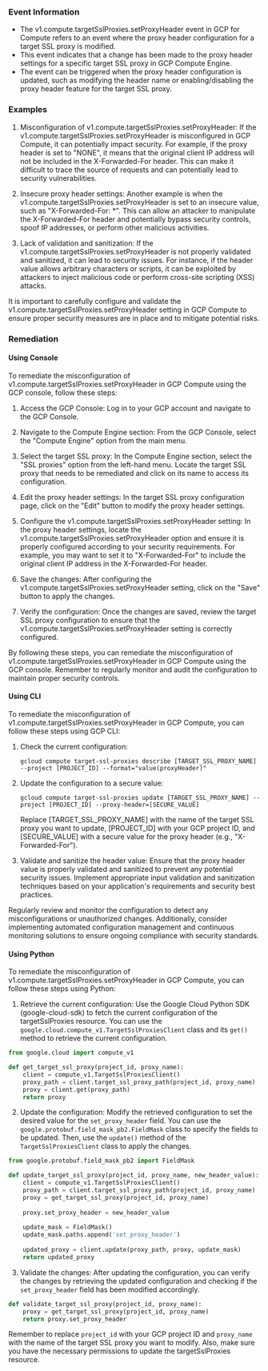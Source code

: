 
### Event Information

- The v1.compute.targetSslProxies.setProxyHeader event in GCP for Compute refers to an event where the proxy header configuration for a target SSL proxy is modified.
- This event indicates that a change has been made to the proxy header settings for a specific target SSL proxy in GCP Compute Engine.
- The event can be triggered when the proxy header configuration is updated, such as modifying the header name or enabling/disabling the proxy header feature for the target SSL proxy.


### Examples

1. Misconfiguration of v1.compute.targetSslProxies.setProxyHeader: If the v1.compute.targetSslProxies.setProxyHeader is misconfigured in GCP Compute, it can potentially impact security. For example, if the proxy header is set to "NONE", it means that the original client IP address will not be included in the X-Forwarded-For header. This can make it difficult to trace the source of requests and can potentially lead to security vulnerabilities.

2. Insecure proxy header settings: Another example is when the v1.compute.targetSslProxies.setProxyHeader is set to an insecure value, such as "X-Forwarded-For: *". This can allow an attacker to manipulate the X-Forwarded-For header and potentially bypass security controls, spoof IP addresses, or perform other malicious activities.

3. Lack of validation and sanitization: If the v1.compute.targetSslProxies.setProxyHeader is not properly validated and sanitized, it can lead to security issues. For instance, if the header value allows arbitrary characters or scripts, it can be exploited by attackers to inject malicious code or perform cross-site scripting (XSS) attacks.

It is important to carefully configure and validate the v1.compute.targetSslProxies.setProxyHeader setting in GCP Compute to ensure proper security measures are in place and to mitigate potential risks.

### Remediation

#### Using Console

To remediate the misconfiguration of v1.compute.targetSslProxies.setProxyHeader in GCP Compute using the GCP console, follow these steps:

1. Access the GCP Console: Log in to your GCP account and navigate to the GCP Console.

2. Navigate to the Compute Engine section: From the GCP Console, select the "Compute Engine" option from the main menu.

3. Select the target SSL proxy: In the Compute Engine section, select the "SSL proxies" option from the left-hand menu. Locate the target SSL proxy that needs to be remediated and click on its name to access its configuration.

4. Edit the proxy header settings: In the target SSL proxy configuration page, click on the "Edit" button to modify the proxy header settings.

5. Configure the v1.compute.targetSslProxies.setProxyHeader setting: In the proxy header settings, locate the v1.compute.targetSslProxies.setProxyHeader option and ensure it is properly configured according to your security requirements. For example, you may want to set it to "X-Forwarded-For" to include the original client IP address in the X-Forwarded-For header.

6. Save the changes: After configuring the v1.compute.targetSslProxies.setProxyHeader setting, click on the "Save" button to apply the changes.

7. Verify the configuration: Once the changes are saved, review the target SSL proxy configuration to ensure that the v1.compute.targetSslProxies.setProxyHeader setting is correctly configured.

By following these steps, you can remediate the misconfiguration of v1.compute.targetSslProxies.setProxyHeader in GCP Compute using the GCP console. Remember to regularly monitor and audit the configuration to maintain proper security controls.

#### Using CLI

To remediate the misconfiguration of v1.compute.targetSslProxies.setProxyHeader in GCP Compute, you can follow these steps using GCP CLI:

1. Check the current configuration:
   ```
   gcloud compute target-ssl-proxies describe [TARGET_SSL_PROXY_NAME] --project [PROJECT_ID] --format="value(proxyHeader)"
   ```

2. Update the configuration to a secure value:
   ```
   gcloud compute target-ssl-proxies update [TARGET_SSL_PROXY_NAME] --project [PROJECT_ID] --proxy-header=[SECURE_VALUE]
   ```

   Replace [TARGET_SSL_PROXY_NAME] with the name of the target SSL proxy you want to update, [PROJECT_ID] with your GCP project ID, and [SECURE_VALUE] with a secure value for the proxy header (e.g., "X-Forwarded-For").

3. Validate and sanitize the header value:
   Ensure that the proxy header value is properly validated and sanitized to prevent any potential security issues. Implement appropriate input validation and sanitization techniques based on your application's requirements and security best practices.

Regularly review and monitor the configuration to detect any misconfigurations or unauthorized changes. Additionally, consider implementing automated configuration management and continuous monitoring solutions to ensure ongoing compliance with security standards.

#### Using Python

To remediate the misconfiguration of v1.compute.targetSslProxies.setProxyHeader in GCP Compute, you can follow these steps using Python:

1. Retrieve the current configuration: Use the Google Cloud Python SDK (google-cloud-sdk) to fetch the current configuration of the targetSslProxies resource. You can use the `google.cloud.compute_v1.TargetSslProxiesClient` class and its `get()` method to retrieve the current configuration.

```python
from google.cloud import compute_v1

def get_target_ssl_proxy(project_id, proxy_name):
    client = compute_v1.TargetSslProxiesClient()
    proxy_path = client.target_ssl_proxy_path(project_id, proxy_name)
    proxy = client.get(proxy_path)
    return proxy
```

2. Update the configuration: Modify the retrieved configuration to set the desired value for the `set_proxy_header` field. You can use the `google.protobuf.field_mask_pb2.FieldMask` class to specify the fields to be updated. Then, use the `update()` method of the `TargetSslProxiesClient` class to apply the changes.

```python
from google.protobuf.field_mask_pb2 import FieldMask

def update_target_ssl_proxy(project_id, proxy_name, new_header_value):
    client = compute_v1.TargetSslProxiesClient()
    proxy_path = client.target_ssl_proxy_path(project_id, proxy_name)
    proxy = get_target_ssl_proxy(project_id, proxy_name)
    
    proxy.set_proxy_header = new_header_value
    
    update_mask = FieldMask()
    update_mask.paths.append('set_proxy_header')
    
    updated_proxy = client.update(proxy_path, proxy, update_mask)
    return updated_proxy
```

3. Validate the changes: After updating the configuration, you can verify the changes by retrieving the updated configuration and checking if the `set_proxy_header` field has been modified accordingly.

```python
def validate_target_ssl_proxy(project_id, proxy_name):
    proxy = get_target_ssl_proxy(project_id, proxy_name)
    return proxy.set_proxy_header
```

Remember to replace `project_id` with your GCP project ID and `proxy_name` with the name of the target SSL proxy you want to modify. Also, make sure you have the necessary permissions to update the targetSslProxies resource.

